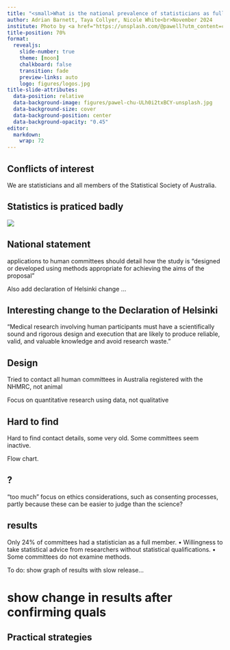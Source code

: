 ```yaml
---
title: "<small>What is the national prevalence of statisticians as full members of human research ethics committees in Australia?</small>"
author: Adrian Barnett, Taya Collyer, Nicole White<br>November 2024
institute: Photo by <a href="https://unsplash.com/@pawell?utm_content=creditCopyText&utm_medium=referral&utm_source=unsplash">Pawel Chu</a> on <a href="https://unsplash.com/photos/long-table-with-eiffel-chair-inside-room-ULh0i2txBCY?utm_content=creditCopyText&utm_medium=referral&utm_source=unsplash">Unsplash</a>
title-position: 70%
format:
  revealjs: 
    slide-number: true
    theme: [moon]
    chalkboard: false
    transition: fade
    preview-links: auto
    logo: figures/logos.jpg
title-slide-attributes:
  data-position: relative
  data-background-image: figures/pawel-chu-ULh0i2txBCY-unsplash.jpg
  data-background-size: cover
  data-background-position: center
  data-background-opacity: "0.45"
editor: 
  markdown: 
    wrap: 72
---
```


<!--- 15 minutes max, ideally 10 --->
  
## Conflicts of interest

We are statisticians and all members of the Statistical Society of Australia.

## Statistics is praticed badly

![](figures/)

## National statement

<!-- to do: highlight new wording -->

applications to human committees should detail how the study is
“designed or developed using methods appropriate for achieving the aims of the proposal”

Also add declaration of Helsinki change ...

## Interesting change to the Declaration of Helsinki

"Medical research involving human participants must have a scientifically sound and rigorous design and execution that are likely to produce reliable, valid, and valuable knowledge and avoid research waste."

## Design

Tried to contact all human committees in Australia registered with the NHMRC, not animal

Focus on quantitative research using data, not qualitative

## Hard to find

Hard to find contact details, some very old. Some committees seem inactive. 

Flow chart.

## ?

“too much” focus on ethics considerations, such as consenting processes, partly because these can be easier to judge than the science?

## results
Only 24% of committees had a statistician as a full member.
• Willingness to take statistical advice from researchers without statistical qualifications.
• Some committees do not examine methods.

To do: show graph of results with slow release...

# show change in results after confirming quals

## Practical strategies

<!-- "The theme of this year’s conference is practical strategies. If you could include at the end of your talk a slide to sum up how HREC members can apply the subject area of your talk to when reviewing an ethics application, it would be of great benefit to the audience." -->



